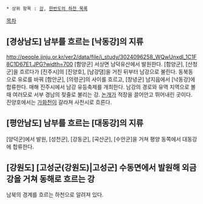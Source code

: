  * 상위 항목 : [[강]], [[한반도의 하천 목록]]

{{{+1 南江 / Nam River }}} 

[[목차]]
== [경상남도] 남부를 흐르는 [낙동강]의 지류 == 
http://people.jinju.or.kr/ver2/data/file/j_study/3024096258_WQwUnxdI_1C1F8C1D67E1.JPG?width=700
[함양군] 서상면 남덕유산에서 발원한다. [함양군], [산청군]을 흐르다가 [진주시]의 [진양호], [남강댐]을 거친 뒤부터 남강으로 불린다. 동북동으로 유로를 바꿔 [함안군], [의령군]의 사이를 흐르고, [창녕군] 남지읍에서 [낙동강]에 합류한다. 매해 진주시에서 남강 유등축제를 개최한다. 남강의 경로와 유역 지역으로 볼때 여러모로 서부 경남의 젖줄로 불리는 강.
[[논개]]가 적장을 끌어안고 뛰어내린 곳이다. 진양호에서는 [[가화천]]이 갈라져 사천시로 흐른다.

== [평안남도] 남부를 흐르는 [대동강]의 지류 ==
[양덕군]에서 발원, [성천군], [강동군], [곡산군], [수안군]을 거쳐 평양 동쪽에서 대동강에 합류한다.

== [강원도] [고성군(강원도)|고성군] 수동면에서 발원해 외금강을 거쳐 동해로 흐르는 강 ==
남북의 경계를 흐르는 하천으로 알려져 있다. 
 
